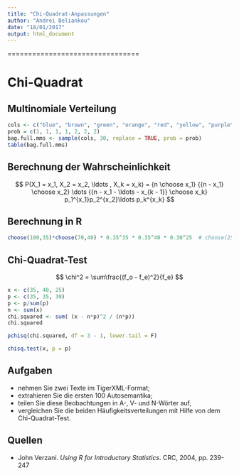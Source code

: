 ```yaml
---
title: "Chi-Quadrat-Anpassungen"
author: "Andrei Beliankou"
date: "18/01/2017"
output: html_document
---
```

================================

# Chi-Quadrat

## Multinomiale Verteilung
```r
cols <- c("blue", "brown", "green", "orange", "red", "yellow", "purple") 
prob = c(1, 1, 1, 1, 2, 2, 2)
bag.full.mms <- sample(cols, 30, replace = TRUE, prob = prob) 
table(bag.full.mms) 
```

## Berechnung der Wahrscheinlichkeit
$$
  P(X_1 = x_1, X_2 = x_2, \ldots , X_k = x_k) =
    {n \choose x_1} {{n - x_1} \choose x_2} \dots {{n - x_1 - \ldots - x_{k - 1}} \choose x_k}
    p_1^{x_1}p_2^{x_2}\ldots p_k^{x_k}
$$

## Berechnung in R
```r
choose(100,35)*choose(70,40) * 0.35^35 * 0.35^40 * 0.30^25  # choose(25, 25) = 1
```


## Chi-Quadrat-Test
$$
\chi^2 = \sum\frac{(f_o - f_e)^2}{f_e}
$$

```r
x <- c(35, 40, 25)
p <- c(35, 35, 30)
p <- p/sum(p)
n <- sum(x) 
chi.squared <- sum( (x - n*p)^2 / (n*p)) 
chi.squared
```

```r
pchisq(chi.squared, df = 3 - 1, lower.tail = F)
```

```r
chisq.test(x, p = p) 
```


## Aufgaben
- nehmen Sie zwei Texte im TigerXML-Format;
- extrahieren Sie die ersten 100 Autosemantika;
- teilen Sie diese Beobachtungen in A-, V- und N-Wörter auf,
- vergleichen Sie die beiden Häufigkeitsverteilungen mit Hilfe von dem Chi-Quadrat-Test.


## Quellen
- John Verzani. _Using R for Introductory Statistics_. CRC, 2004, pp. 239-247